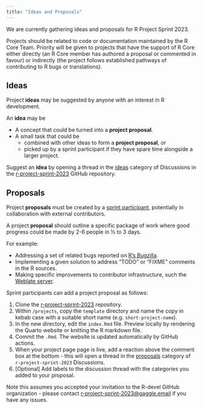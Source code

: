 ```yaml
---
title: "Ideas and Proposals"
---
```


We are currently gathering ideas and proposals for R Project Sprint 2023.

Projects should be related to code or documentation maintained by the R Core Team.
Priority will be given to projects that have the support of R Core either directly (an R Core member has authored a proposal or commented in favour) or indirectly (the project follows established pathways of contributing to R bugs or translations).

## Ideas

Project **ideas** may be suggested by anyone with an interest in R development.

An **idea** may be 

  - A concept that could be turned into a **project proposal**.
  - A small task that could be
      - combined with other ideas to form a **project proposal**, or
      - picked up by a sprint participant if they have spare time 
      alongside a larger project.

Suggest an **idea** by opening a thread in the [ideas](https://github.com/r-devel/r-project-sprint-2023/discussions/categories/ideas) 
category of Discussions in the [r-project-sprint-2023](https://github.com/r-devel/r-project-sprint-2023) GitHub repository. 

## Proposals

Project **proposals** must be created by a [sprint participant](/participants), 
potentially in collaboration with external contributors.

A project **proposal** should outline a specific package of work where good progress 
could be made by 2-6 people in ½ to 3 days. 

For example:

 - Addressing a set of related bugs reported on [R's Bugzilla](https://bugs.r-project.org/).
 - Implementing a given solution to address "TODO" or "FIXME" comments in the R sources.
 - Making specific improvements to contributor infrastructure, such the [Weblate server](https://translate.rx.studio/).

Sprint participants can add a project proposal as follows:

1. Clone the [r-project-sprint-2023](https://github.com/r-devel/r-project-sprint-2023) 
repository.
2. Within `/projects`, copy the `template` directory and name the copy in kebab case with a 
suitable short name (e.g. `short-project-name`).
3. In the new directory, edit the `index.Rmd` file. Preview locally by rendering the Quarto website or knitting the R markdown file.
4. Commit the `.Rmd`. The website is updated automatically by GitHub actions.
5. When your project page page is live, add a reaction above the comment box at the bottom - this will open a thread in the [proposals](https://github.com/r-devel/r-project-sprint-2023/discussions/categories/proposals) 
category of `r-project-sprint-2023` Discussions.
6. [Optional] Add labels to the discussion thread with the categories you added 
to your proposal.

Note this assumes you accepted your invitation to the R-devel GitHub organization 
- please contact [r-project-sprint-2023\@gaggle.email](mailto:r-project-sprint-2023@gaggle.email) if you have any issues.
